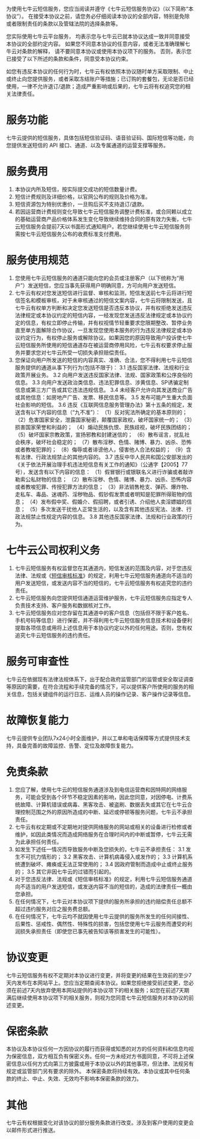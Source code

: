 为使用七牛云短信服务，您应当阅读并遵守《七牛云短信服务协议》（以下简称“本协议”）。 在接受本协议之前，请您务必仔细阅读本协议的全部内容，特别是免除或者限制责任的条款以及管辖法院的选择条款等。

您实际使用七牛云平台服务， 均表示您与七牛云已就本协议达成一致并同意接受本协议的全部约定内容。 如果您不同意本协议的任意内容，或者无法准确理解七牛云对条款的解释， 请不要同意本协议或使用本协议项下的服务。 否则，表示您已接受了以下所述的条款和条件，同意受本协议约束。

如您有违反本协议的任何行为时，七牛云有权依照本协议随时单方采取限制、中止或终止向您提供服务，或者采取冻结账户等措施；已订购的套餐包，无论是否已经使用，一律不允许退订/退款；造成严重影响或后果的，七牛云将有权追究您的相关法律责任。

# 服务功能
七牛云提供的短信服务，具体包括短信验证码、语音验证码、国际短信等功能，向您提供发送短信的 API 接口、通道、以及专属通道的运营支撑等服务。

# 服务费用
1. 本协议内所及短信，按实际提交成功的短信数量计费。
2. 短信计费规则及详细价格，以官网公布的规则及价格为准。
3. 短信资源包为特别优惠价，一旦购后买不支持退订/退款。
4. 若因运营商计费规则变化导致七牛云短信服务调整计费标准，或合同赖以成立的基础运营商产品价格体系发生变化导致继续维持合同的原有效力失衡，七牛云短信服务会提前7天以书面形式通知用户。若您继续使用七牛云短信服务则需按七牛云短信服务公布的收费标准支付费用。

# 服务使用规范
1. 您使用七牛云短信服务的通道只能向您的会员或注册客户（以下统称为“用户”）发送短信，您应当事先获得用户明确同意，方可向用户发送短信。
2. 七牛云有权对您发送短信进行监督、审核和监测，短信发送前七牛云将进行短信签名和模板审核，对于未审核通过的短信文案内容，七牛云将限制发送，且七牛云有权单方判断和决定您发送短信是否违反本协议，并有权拒绝发送违反法律规定或本协议约定的短信内容，一经发现您发送违反法律规定或本协议约定的信息，有权立即停止传输，并有权视情节轻重要求您限期整改、暂停业务直至单方面解除合作协议，一旦发现您使用本服务的行为违反法律规定或本协议约定行为，有权停止服务或解除协议。如果因您的原因导致用户投诉使七牛云短信服务所使用的短信通道存在被运营商停用风险，七牛云有权要求停止服务并要求您对七牛云所受一切损失承担赔偿责任。
3. 您保证向用户所发送的短信的内容真实、准确、合法，您不得利用七牛云短信服务提供的通道从事下列行为(包括不限于)：
3.1 违反国家法律、法规和行业政策开展业务。
3.2 向用户发送违反国家法律、法规、国家政策和公序良俗的信息。
3.3 向用户发送政治类信息、违法犯罪信息、涉黄信息、SP诱骗定制信息或第三方广告或其它违法违规信息。
3.4 未经客户允许向其发送商业广告或其他信息：如房地产广告、发票、移民信息等。
3.5 发布可能产生重大负面社会影响的短信。
3.6 违反《互联网信息服务管理办法》第十五条的规定，发送含有以下内容的信息（“九不准”）：
（1）反对宪法所确定的基本原则的；
（2）危害国家安全，泄露国家秘密，颠覆国家政权，破坏国家统一的；
（3）损害国家荣誉和利益的；
（4）煽动民族仇恨、民族歧视，破坏民族团结的；
（5）破坏国家宗教政策，宣扬邪教和封建迷信的；
（6）散布谣言，扰乱社会秩序，破坏社会稳定的；
（7）散布淫秽、色情、赌博、暴力、凶杀、恐怖或者教唆犯罪的；
（8）侮辱或者诽谤他人，侵害他人合法权益的；
（9）含有法律、行政法规禁止的其他内容的。
3.7 违反中华人民共和国公安部发出的《关于依法开展治理手机违法短信息有关工作的通知》（公通字【2005】77号），发送含有以下内容的信息：
（1）假冒银行或银联名义进行诈骗或者敲诈勒索公私财物的信息；
（2）散布淫秽、色情、赌博、暴力、凶杀、恐怖内容或者教唆犯罪、传授犯罪方法的信息；
（3）非法销售枪支、弹药、爆炸物、走私车、毒品、迷魂药、淫秽物品、假钞假发票或者明知是犯罪所得赃物的信息；
（4）发布假中奖、假婚介、假招聘，或者引诱、介绍他人卖淫嫖娼的信息；
（5）多次发送干扰他人正常生活的，以及含有其他违反宪法、法律、行政法规禁止性规定内容的信息。
3.8 其他违反国家法律、法规和行业政策的行为。

# 七牛云公司权利义务
1. 七牛云短信服务有权监督您在其通道内，短信发送的范围及内容，对于您违反法律、法规或《[短信审核标准](https://developer.qiniu.com/sms/manual/6647/sms-auditing-standard)》的规定，利用七牛云短信服务通道向不适当的用户发送短信，或发送内容不当的短信的，七牛云短信服务有权追究您的违约责任。
2. 七牛云短信服务向您提供短信通道运营维护服务，七牛云短信服务应指定专人负责技术支持、客户服务和数据核对工作。
3. 七牛云短信服务应对您存留在其通道中的客户信息（包括但不限于客户姓名、手机号码等信息）进行保密，并不得利用七牛云短信服务信息技术和设备便利提取各项信息或用将上述信息用于本协议约定以外的任何用途。否则，您有权追究七牛云短信服务的违约责任。

# 服务可审查性
七牛云在依据现有法律法规体系下，出于配合政府监管部门的监管或安全取证调查等原因的需要，在符合流程和手续完备的情况下，可以提供客户所使用的服务的相关信息，包括关键组件的运行日志、运维人员的操作记录、客户操作记录等信息。

# 故障恢复能力
七牛云提供专业团队7x24小时全面维护，并以工单和电话保障等方式提供技术支持，具备完善的故障监控、告警、定位及故障恢复能力。

# 免责条款
1. 您应了解，使用七牛云的短信服务通道涉及到电信运营商和因特网的网络服务，可能会受到各个环节不稳定因素的影响，因此您同意，对因停电、计费系统故障、计算机错误或病毒、黑客攻击、被盗刷、数据丢失或其它在七牛云合理控制范围之外的原因所造成的中断、延迟或停顿等服务问题，七牛云不承担责任。
2. 七牛云有权定期或不定期地对提供网络服务的网站或相关的设备进行检修或者维护，如因此类情况而造成网络服务在合理时间内的中断或暂停，七牛云无需为此承担任何责任。
3. 如发生下述任一情况而导致服务中断及您损失的，七牛云不承担责任：
3.1 发生不可抗力情形的；
3.2 黑客攻击、计算机病毒侵入或发作的；
3.3 计算机系统遭到破坏、瘫痪或无法正常使用的；
3.4 因政府管制而造成中止或终止服务的；
3.5 其它非因七牛云的过错而引起的。
4. 对于您违反法律、法规或《短信审核标准》的规定，利用七牛云短信服务通道向不适当的用户发送短信，或发送内容不当的短信的，造成的法律责任一概由您承担。
5. 在任何情况下，七牛云对本协议项下提供的服务所承担的违约赔偿责任总额不超过违约服务对应之服务费总额。
6. 在任何情况下，七牛云均不就因使用七牛云提供的服务所发生的任何间接性、后果性、惩戒性、偶然性、特殊性的损害，包括您使用七牛云服务而遭受的利润损失承担责任（即使您已事先被告知该等损害发生的可能性）。


# 协议变更
七牛云短信服务有权不定期对本协议进行变更，并将变更的结果在生效前的至少7天内发布在本网站平上。您应当定期查阅本协议。如果您拒绝接受前述变更，您必须在前述7天内放弃使用本网站提供的本协议项下的相关服务；如您在前述7天期满后继续使用本协议项下的相关服务，则视为您同意七牛云短信服务对本协议的前述变更。 

# 保密条款
本协议及本协议任何一方因协议的履行而获得或知悉的对方的任何资料和信息均视为保密信息，双方相互负有保密义务。任何一方未经对方书面同意，不可将上述保密信息以任何方式向第三方披露或用于本协议以外的其他事项，但法律、法规另有规定或监管部门另有要求的除外。
本保密条款将持续有效。本协议或其中任何条款的终止、中止、失效、无效均不影响本保密条款的效力。

# 其他
七牛云有权根据变化对该协议的部分服务条款进行改变。涉及到客户使用的变更会以邮件形式进行推送。
